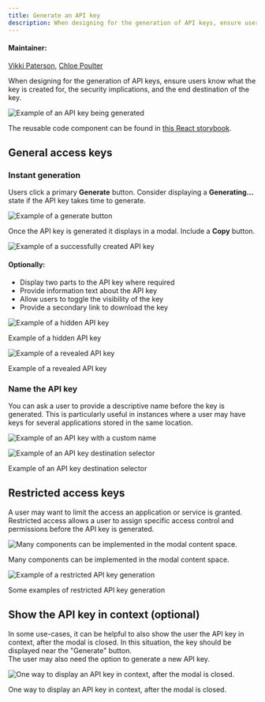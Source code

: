 ```yaml
---
title: Generate an API key
description: When designing for the generation of API keys, ensure users know what the key is created for, the security implications, and the end destination of the key.
---
```


#### Maintainer:

[Vikki Paterson](https://github.com/vikkipaterson), [Chloe Poulter](https://github.com/chloepoulterdesign)

<PageDescription>

When designing for the generation of API keys, ensure users know what the key is created for, the security implications, and the end destination of the key.

</PageDescription>

![Example of an API key being generated](images/1.png)

The reusable code component can be found in [this React storybook](https://pages.github.ibm.com/cloud-integration-design/ide-components/?path=/story/production-ready-ide-api-key-generation-component--with-core-configuration).

## General access keys

### Instant generation

Users click a primary **Generate** button. Consider displaying a **Generating...** state if the API key takes time to generate.

<Row>
<Column colLg={8}>

![Example of a generate button](images/2.png)

</Column>
</Row>

Once the API key is generated it displays in a modal. Include a **Copy** button.

<Row>
<Column colLg={8}>

![Example of a successfully created API key](images/3.png)

</Column>
</Row>

#### Optionally:

- Display two parts to the API key where required
- Provide information text about the API key
- Allow users to toggle the visibility of the key
- Provide a secondary link to download the key

<Row>
<Column colLg={8}>

![Example of a hidden API key](images/4.png)

<Caption>Example of a hidden API key</Caption>

</Column>
</Row>

<Row>
<Column colLg={8}>

![Example of a revealed API key](images/5.png)

<Caption>Example of a revealed API key</Caption>

</Column>
</Row>

### Name the API key

You can ask a user to provide a descriptive name before the key is generated. This is particularly useful in instances where a user may have keys for several applications stored in the same location.

<Row>
<Column colLg={8}>

![Example of an API key with a custom name](images/6.png)

</Column>
</Row>

<Row>
<Column colLg={8}>

![Example of an API key destination selector](images/7.png)

<Caption>Example of an API key destination selector</Caption>

</Column>
</Row>

## Restricted access keys

A user may want to limit the access an application or service is granted. Restricted access allows a user to assign specific access control and permissions before the API key is generated.

<Row>
<Column colLg={8}>

![Many components can be implemented in the modal content space.](images/9.png)

<Caption>
  Many components can be implemented in the modal content space.
</Caption>

</Column>
</Row>

<Row>
<Column colLg={8}>

![Example of a restricted API key generation](images/8.png)

<Caption> Some examples of restricted API key generation</Caption>

</Column>
</Row>

## Show the API key in context (optional)

In some use-cases, it can be helpful to also show the user the API key in context, after the modal is closed. In this situation, the key should be displayed near the "Generate" button.  
The user may also need the option to generate a new API key.

<Row>
<Column colLg={8}>

![One way to display an API key in context, after the modal is closed.](images/10.png)

<Caption>
  One way to display an API key in context, after the modal is closed.
</Caption>

</Column>
</Row>
